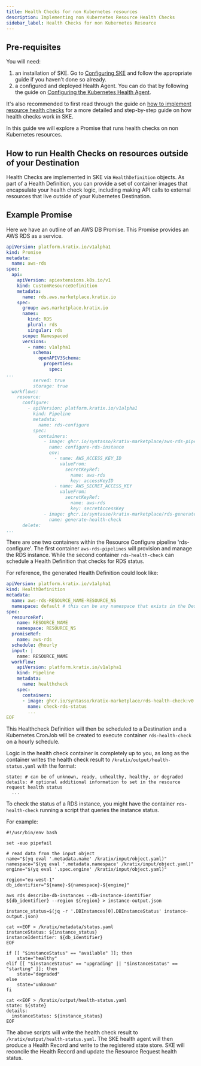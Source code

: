 ```yaml
---
title: Health Checks for non Kubernetes resources
description: Implementing non Kubernetes Resource Health Checks
sidebar_label: Health Checks for non Kubernetes Resource
---
```


## Pre-requisites

You will need:
1. an installation of SKE. Go to [Configuring SKE](../kratix/configuring-ske/intro) and follow the appropriate guide if you haven't done so already.
2. a configured and deployed Health Agent. You can do that by following the guide on [Configuring the Kubernetes Health Agent](../kratix/ske-health-agent).

It's also recommended to first read through the guide on [how to implement resource health checks](healthchecks) for a more detailed and step-by-step guide on how health checks work in SKE.

In this guide we will explore a Promise that runs health checks on non Kubernetes resources.

## How to run Health Checks on resources outside of your Destination

Health Checks are implemented in SKE via `HealthDefinition` objects. As part of a Health Definition, you can provide a set of container images that encapsulate your health check logic, including making API calls to external resources that live outside of your Kubernetes Destination.

## Example Promise

Here we have an outline of an AWS DB Promise. This Promise provides an AWS RDS as a service.

```yaml
apiVersion: platform.kratix.io/v1alpha1
kind: Promise
metadata:
  name: aws-rds
spec:
  api:
    apiVersion: apiextensions.k8s.io/v1
    kind: CustomResourceDefinition
    metadata:
      name: rds.aws.marketplace.kratix.io
    spec:
      group: aws.marketplace.kratix.io
      names:
        kind: RDS
        plural: rds
        singular: rds
      scope: Namespaced
      versions:
        - name: v1alpha1
          schema:
            openAPIV3Schema:
              properties:
                spec:
...
          served: true
          storage: true
  workflows:
    resource:
      configure:
        - apiVersion: platform.kratix.io/v1alpha1
          kind: Pipeline
          metadata:
            name: rds-configure
          spec:
            containers:
              - image: ghcr.io/syntasso/kratix-marketplace/aws-rds-pipelines:v0.1.0
                name: configure-rds-instance
                env:
                  - name: AWS_ACCESS_KEY_ID
                    valueFrom:
                      secretKeyRef:
                        name: aws-rds
                        key: accessKeyID
                  - name: AWS_SECRET_ACCESS_KEY
                    valueFrom:
                      secretKeyRef:
                        name: aws-rds
                        key: secretAccessKey
              - image: ghcr.io/syntasso/kratix-marketplace/rds-generate-health-check:v0.1.0
                name: generate-health-check
      delete:
...
```

There are one two containers within the Resource Configure pipeline 'rds-configure'. The first container `aws-rds-pipelines` will provision and manage the RDS instance.
While the second container `rds-health-check` can schedule a Health Definition that checks for RDS status.

For reference, the generated Health Definition could look like:

```yaml
apiVersion: platform.kratix.io/v1alpha1
kind: HealthDefinition
metadata:
  name: aws-rds-RESOURCE_NAME-RESOURCE_NS
  namespace: default # this can be any namespace that exists in the Destination
spec:
  resourceRef:
    name: RESOURCE_NAME
    namespace: RESOURCE_NS
  promiseRef:
    name: aws-rds
  schedule: @hourly
  input: |
    name: RESOURCE_NAME
  workflow:
    apiVersion: platform.kratix.io/v1alpha1
    kind: Pipeline
    metadata:
      name: healthcheck
    spec:
      containers:
      - image: ghcr.io/syntasso/kratix-marketplace/rds-health-check:v0.1.0
        name: check-rds-status
        ...
EOF
```

This Healthcheck Definition will then be scheduled to a Destination and a Kubernetes CronJob will be created to execute container `rds-health-check` on a hourly schedule.

Logic in the health check container is completely up to you, as long as the container writes the health check result to `/kratix/output/health-status.yaml` with the format:
```
state: # can be of unknown, ready, unhealthy, healthy, or degraded
details: # optional additional information to set in the resource request health status
  ...
```

To check the status of a RDS instance, you might have the container `rds-health-check` running a script that queries the instance status.

For example:
```
#!/usr/bin/env bash

set -euo pipefail

# read data from the input object
name="$(yq eval '.metadata.name' /kratix/input/object.yaml)"
namespace="$(yq eval '.metadata.namespace' /kratix/input/object.yaml)"
engine="$(yq eval '.spec.engine' /kratix/input/object.yaml)"

region="eu-west-1"
db_identifier="${name}-${namespace}-${engine}"

aws rds describe-db-instances --db-instance-identifier ${db_identifier} --region ${region} > instance-output.json

instance_status=$(jq -r '.DBInstances[0].DBInstanceStatus' instance-output.json)

cat <<EOF > /kratix/metadata/status.yaml
instanceStatus: ${instance_status}
instanceIdentifier: ${db_identifier}
EOF

if [[ "$instanceStatus" == "available" ]]; then
    state="healthy"
elif [[ "$instanceStatus" == "upgrading" || "$instanceStatus" == "starting" ]]; then
    state="degraded"
else
    state="unknown"
fi

cat <<EOF > /kratix/output/health-status.yaml
state: ${state}
details:
  instanceStatus: ${instance_status}
EOF

```

The above scripts will write the health check result to `/kratix/output/health-status.yaml`.
The SKE health agent will then produce a Health Record and write to the registered state store.
SKE will reconcile the Health Record and update the Resource Request health status.
